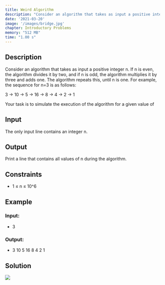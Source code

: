 ```yaml
---
title: Weird Algorithm 
description: "Consider an algorithm that takes as input a positive integer n. If n is even, the algorithm divides it by two, and if n is odd, the algorithm multiplies it by three and adds one. The algorithm repeats this, until n is one. For example, the sequence for n=3 is as follows"
date: '2021-03-20'
image: '/images/bridge.jpg'
chapter: Introductory Problems 
memory: "512 MB"
time: "1.00 s" 
---
```


## Description
Consider an algorithm that takes as input a positive integer n. If n is even, the algorithm divides it by two, and if n is odd, the algorithm multiplies it by three and adds one. The algorithm repeats this, until n is one. For example, the sequence for n=3 is as follows:

<div className="flex flex-col items-center">
3 &rarr; 10 &rarr; 5 &rarr; 16 &rarr; 8 &rarr; 4 &rarr; 2 &rarr; 1
</div>

Your task is to simulate the execution of the algorithm for a given value of 

## Input

The only input line contains an integer <span className="font-medium">n</span>.

## Output

Print a line that contains all values of <span className="font-medium"> n </span> during the algorithm.

## Constraints
- 1 &le; n &le; 10^6

## Example
### Input:
- 3
### Output: 
- 3 10 5 16 8 4 2 1 


## Solution
<div className="flex flex-col items-center mt-8 mb-8 md:mt-12 md:mb-12">
  <Image src="/carbon-test.png" height={337.5} width={600}/>
</div>